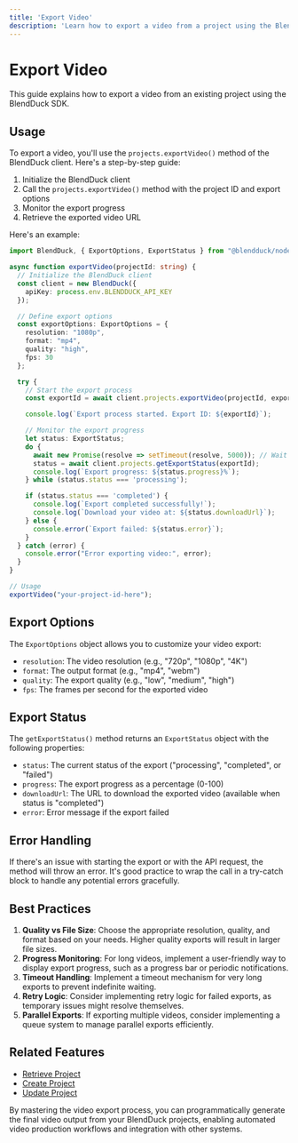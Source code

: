 ```yaml
---
title: 'Export Video'
description: 'Learn how to export a video from a project using the BlendDuck SDK'
---
```


# Export Video

This guide explains how to export a video from an existing project using the BlendDuck SDK.

## Usage

To export a video, you'll use the `projects.exportVideo()` method of the BlendDuck client. Here's a step-by-step guide:

1. Initialize the BlendDuck client
2. Call the `projects.exportVideo()` method with the project ID and export options
3. Monitor the export progress
4. Retrieve the exported video URL

Here's an example:

```typescript
import BlendDuck, { ExportOptions, ExportStatus } from "@blendduck/node-sdk";

async function exportVideo(projectId: string) {
  // Initialize the BlendDuck client
  const client = new BlendDuck({
    apiKey: process.env.BLENDDUCK_API_KEY
  });

  // Define export options
  const exportOptions: ExportOptions = {
    resolution: "1080p",
    format: "mp4",
    quality: "high",
    fps: 30
  };

  try {
    // Start the export process
    const exportId = await client.projects.exportVideo(projectId, exportOptions);

    console.log(`Export process started. Export ID: ${exportId}`);

    // Monitor the export progress
    let status: ExportStatus;
    do {
      await new Promise(resolve => setTimeout(resolve, 5000)); // Wait for 5 seconds
      status = await client.projects.getExportStatus(exportId);
      console.log(`Export progress: ${status.progress}%`);
    } while (status.status === 'processing');

    if (status.status === 'completed') {
      console.log(`Export completed successfully!`);
      console.log(`Download your video at: ${status.downloadUrl}`);
    } else {
      console.error(`Export failed: ${status.error}`);
    }
  } catch (error) {
    console.error("Error exporting video:", error);
  }
}

// Usage
exportVideo("your-project-id-here");
```

## Export Options

The `ExportOptions` object allows you to customize your video export:

- `resolution`: The video resolution (e.g., "720p", "1080p", "4K")
- `format`: The output format (e.g., "mp4", "webm")
- `quality`: The export quality (e.g., "low", "medium", "high")
- `fps`: The frames per second for the exported video

## Export Status

The `getExportStatus()` method returns an `ExportStatus` object with the following properties:

- `status`: The current status of the export ("processing", "completed", or "failed")
- `progress`: The export progress as a percentage (0-100)
- `downloadUrl`: The URL to download the exported video (available when status is "completed")
- `error`: Error message if the export failed

## Error Handling

If there's an issue with starting the export or with the API request, the method will throw an error. It's good practice to wrap the call in a try-catch block to handle any potential errors gracefully.

## Best Practices

1. **Quality vs File Size**: Choose the appropriate resolution, quality, and format based on your needs. Higher quality exports will result in larger file sizes.
2. **Progress Monitoring**: For long videos, implement a user-friendly way to display export progress, such as a progress bar or periodic notifications.
3. **Timeout Handling**: Implement a timeout mechanism for very long exports to prevent indefinite waiting.
4. **Retry Logic**: Consider implementing retry logic for failed exports, as temporary issues might resolve themselves.
5. **Parallel Exports**: If exporting multiple videos, consider implementing a queue system to manage parallel exports efficiently.

## Related Features

- [Retrieve Project](/features/retrieve-project)
- [Create Project](/features/create-project)
- [Update Project](/features/update-project)

By mastering the video export process, you can programmatically generate the final video output from your BlendDuck projects, enabling automated video production workflows and integration with other systems.